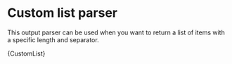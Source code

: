 
# Custom list parser

This output parser can be used when you want to return a list of items with a specific length and separator.


<CodeBlock language="typescript">{CustomList}</CodeBlock>